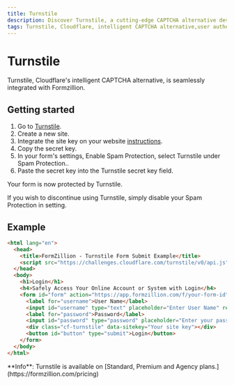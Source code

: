 ```yaml
---
title: Turnstile
description: Discover Turnstile, a cutting-edge CAPTCHA alternative developed by Cloudflare. Seamlessly integrated with Formzillion, Turnstile offers an intelligent and user-friendly solution to verify human users while protecting websites from malicious bots. Enhance your website's security and user experience with Turnstile's advanced technology, eliminating the need for traditional CAPTCHAs. Stay one step ahead of online threats and ensure a smooth and secure browsing experience for your visitors with Turnstile and Formzillion integration.
tags: Turnstile, Cloudflare, intelligent CAPTCHA alternative,user authentication, anti-bot measures, form, submission, automate, backend, open-source, integrations, Formzillion
---
```



# Turnstile

Turnstile, Cloudflare's intelligent CAPTCHA alternative, is seamlessly integrated with Formzillion.

## Getting started

1. Go to [Turnstile](https://www.cloudflare.com/products/turnstile).
2. Create a new site.
3. Integrate the site key on your website [instructions](https://developers.cloudflare.com/turnstile/get-started/client-side-rendering/).
4. Copy the secret key.
5. In your form's settings, Enable Spam Protection, select Turnstile under Spam Protection..
6. Paste the secret key into the Turnstile secret key field.

Your form is now protected by Turnstile.

If you wish to discontinue using Turnstile, simply disable your Spam Protection in setting.

## Example

```html {14}
<html lang="en">
  <head>
    <title>FormZillion - Turnstile Form Submit Example</title>
    <script src="https://challenges.cloudflare.com/turnstile/v0/api.js" async defer></script>
  </head>
  <body>
    <h1>Login</h1>
    <h4>Safely Access Your Online Account or System with Login</h4>
    <form id="form" action="https://app.formzillion.com/f/your-form-id" method="POST">
      <label for="username">User Name</label>
      <input id="username" type="text" placeholder="Enter User Name" required name="username" />
      <label for="password">Password</label>
      <input id="password" type="password" placeholder="Enter your password" required name="password" />
      <div class="cf-turnstile" data-sitekey="Your site key"></div>
      <button id="button" type="submit">Login</button>
    </form>
  </body>
</html>
```

<Callout type="info" emoji="ℹ️">
  **Info**: Turnstile is available on [Standard, Premium and Agency
  plans.](https://formzillion.com/pricing)
</Callout>
